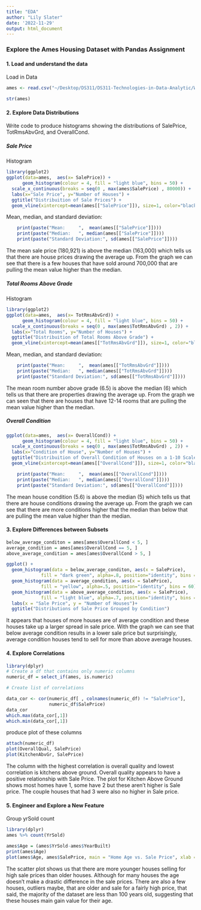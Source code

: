 ```yaml
---
title: "EDA"
author: "Lily Slater"
date: '2022-11-29'
output: html_document
---
```



### Explore the Ames Housing Dataset with Pandas Assignment
#### 1. Load and understand the data

Load in Data
```r
ames <- read.csv("~/Desktop/DS311/DS311-Technologies-in-Data-Analytic/Week_9_Exploratory_Data_Analysis/EDA_Python/data/ames.csv", stringsAsFactors=TRUE)

str(ames)

```


#### 2. Explore Data Distributions

Write code to produce histograms showing the distributions of SalePrice, TotRmsAbvGrd, and OverallCond.


##### Sale Price

Histogram
```r
library(ggplot2)
ggplot(data=ames,  aes(x= SalePrice)) +
      geom_histogram(colour = 4, fill = "light blue", bins = 50) +
  scale_x_continuous(breaks = seq(0 , max(ames$SalePrice) , 80000)) +
  labs(x="Sale Price", y="Number of Houses") +
  ggtitle("Distribuition of Sale Prices") +
  geom_vline(xintercept=mean(ames[["SalePrice"]]), size=1, color="black")


```

Mean, median, and standard deviation:

```r
    print(paste("Mean:     ",  mean(ames[["SalePrice"]])))
    print(paste("Median:   ", median(ames[["SalePrice"]])))
    print(paste("Standard Deviation:", sd(ames[["SalePrice"]])))

```
The mean sale price (180,921) is above the median (163,000) which tells us that there are house prices drawing the average up. From the graph we can see that there is a few houses that have sold around 700,000 that are pulling the mean value higher than the median.

##### Total Rooms Above Grade

Histogram
```r
library(ggplot2)
ggplot(data=ames,  aes(x= TotRmsAbvGrd)) +
      geom_histogram(colour = 4, fill = "light blue", bins = 50) +
  scale_x_continuous(breaks = seq(0 , max(ames$TotRmsAbvGrd) , 2)) +
  labs(x="Total Rooms", y="Number of Houses") +
  ggtitle("Distribuition of Total Rooms Above Grade") +
  geom_vline(xintercept=mean(ames[["TotRmsAbvGrd"]]), size=1, color="black")


```

Mean, median, and standard deviation:

```r
    print(paste("Mean:     ",  mean(ames[["TotRmsAbvGrd"]])))
    print(paste("Median:   ", median(ames[["TotRmsAbvGrd"]])))
    print(paste("Standard Deviation:", sd(ames[["TotRmsAbvGrd"]])))

```
The mean room number above grade (6.5) is above the median (6) which tells us that there are properties drawing the average up. From the graph we can seen that there are houses that have 12-14 rooms that are pulling the mean value higher than the median.

##### Overall Condition

```r

ggplot(data=ames,  aes(x= OverallCond)) +
      geom_histogram(colour = 4, fill = "light blue", bins = 50) +
  scale_x_continuous(breaks = seq(0 , max(ames$TotRmsAbvGrd) , 2)) +
  labs(x="Condition of House", y="Number of Houses") +
  ggtitle("Distribuition of Overall Condition of Houses on a 1-10 Scale") +
  geom_vline(xintercept=mean(ames[["OverallCond"]]), size=1, color="black")

```

```r
    print(paste("Mean:     ",  mean(ames[["OverallCond"]])))
    print(paste("Median:   ", median(ames[["OverallCond"]])))
    print(paste("Standard Deviation:", sd(ames[["OverallCond"]])))

```

The mean house condition (5.6) is above the median (5) which tells us that there are house conditions drawing the average up. From the graph we can see  that there are more conditions higher that the median than below that are pulling the mean value higher than the median.


#### 3. Explore Differences between Subsets


```r
below_average_conditon = ames[ames$OverallCond < 5, ]
average_condition = ames[ames$OverallCond == 5, ]
above_average_condition = ames[ames$OverallCond > 5, ]
```

```r
ggplot() +
  geom_histogram(data = below_average_conditon, aes(x = SalePrice), 
             fill = "dark green", alpha=.8, position="identity", bins = 60)+
  geom_histogram(data = average_condition, aes(x = SalePrice), 
             fill = "yellow", alpha=.5, position="identity", bins = 60)+
  geom_histogram(data = above_average_condition, aes(x = SalePrice), 
             fill = "light blue", alpha=.7, position="identity", bins =60 )+
  labs(x = "Sale Price", y = "Number of Houses")+
  ggtitle("Distributions of Sale Price Grouped by Condition")
```

It appears that houses of more houses are of average condition and these houses take up a larger spread in sale price.
With the graph we can see that below average condition results in a lower sale price but surprisingly, average condition houses tend to sell for more than above average houses. 

#### 4. Explore Correlations


```r
library(dplyr)
# Create a df that contains only numeric columns
numeric_df = select_if(ames, is.numeric)

# Create list of correlations

data_cor <- cor(numeric_df[ , colnames(numeric_df) != "SalePrice"],  
                numeric_df$SalePrice)
data_cor 
which.max(data_cor[,1])
which.min(data_cor[,1])

```

produce plot of these columns
```r
attach(numeric_df)
plot(OverallQual, SalePrice)
plot(KitchenAbvGr, SalePrice)
```

The column with the highest correlation is overall quality and lowest correlation is kitchens above ground. Overall quality appears to have a positive relationship with Sale Price. The  plot for Kitchen Above Ground shows most homes have 1, some have 2 but these aren't higher is Sale price. The couple houses that had 3 were also no higher in Sale price.


#### 5. Engineer and Explore a New Feature

Group yrSold count
```r
library(dplyr)
ames %>% count(YrSold)

ames$Age = (ames$YrSold-ames$YearBuilt)
print(ames$Age)
plot(ames$Age, ames$SalePrice, main = "Home Age vs. Sale Price", xlab = "Age of Home at Time of Sale", ylab = "Sale Price", col= 'dark green', ylim=c(0, 800000))

```

The scatter plot shows us that there are more younger houses selling for high sale prices than older houses. Although for many houses the age doesn't make a drastic difference in the sale prices. There are also a few houses, outliers maybe, that are older and sale for a fairly high price,  that said, the majority of the dataset are less than 100 years old, suggesting that these houses main gain value for their age.


